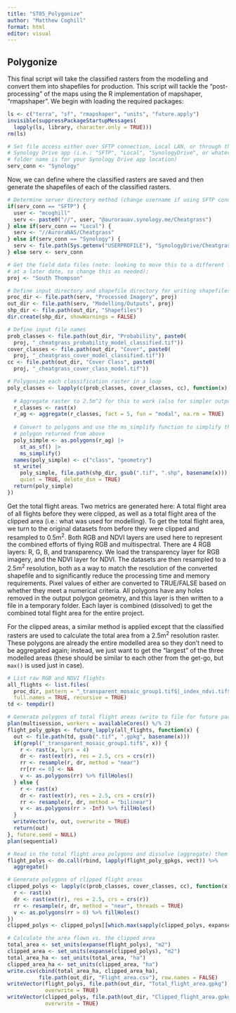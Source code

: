 ```yaml
---
title: "ST05_Polygonize"
author: "Matthew Coghill"
format: html
editor: visual
---
```


## Polygonize

This final script will take the classified rasters from the modelling and convert them into shapefiles for production. This script will tackle the "post-processing" of the maps using the R implementation of mapshaper, "rmapshaper". We begin with loading the required packages:

```r

ls <- c("terra", "sf", "rmapshaper", "units", "future.apply")  
invisible(suppressPackageStartupMessages(   
  lapply(ls, library, character.only = TRUE))) 
rm(ls)  

# Set file access either over SFTP connection, Local LAN, or through the 
# Synology Drive app (i.e.: "SFTP", "Local", "SynologyDrive", or whatever the
# folder name is for your Synology Drive app location) 
serv_conn <- "Synology" 

```

Now, we can define where the classified rasters are saved and then generate the shapefiles of each of the classified rasters.

```r

# Determine server directory method (change username if using SFTP connection) 
if(serv_conn == "SFTP") {  
  user <- "mcoghill"   
  serv <- paste0("//", user, "@aurorauav.synology.me/Cheatgrass") 
} else if(serv_conn == "Local") { 
  serv <- "//AuroraNAS/Cheatgrass" 
} else if(serv_conn == "Synology") {  
  serv <- file.path(Sys.getenv("USERPROFILE"), "SynologyDrive/Cheatgrass") 
} else serv <- serv_conn  

# Get the field data files (note: looking to move this to a different folder 
# at a later date, so change this as needed): 
proj <- "South Thompson"  

# Define input directory and shapefile directory for writing shapefiles to
proc_dir <- file.path(serv, "Processed Imagery", proj)
out_dir <- file.path(serv, "Modelling/Outputs", proj) 
shp_dir <- file.path(out_dir, "Shapefiles")
dir.create(shp_dir, showWarnings = FALSE)

# Define input file names
prob_classes <- file.path(out_dir, "Probability", paste0(
  proj, "_cheatgrass_probability_model_classified.tif"))
cover_classes <- file.path(out_dir, "Cover", paste0(
  proj, "_cheatgrass_cover_model_classified.tif"))
cc <- file.path(out_dir, "Cover Class", paste0(
  proj, "_cheatgrass_cover_class_model.tif"))

# Polygonize each classification raster in a loop
poly_classes <- lapply(c(prob_classes, cover_classes, cc), function(x) {
  
  # Aggregate raster to 2.5m^2 for this to work (also for simpler output)
  r_classes <- rast(x)
  r_ag <- aggregate(r_classes, fact = 5, fun = "modal", na.rm = TRUE)
  
  # Convert to polygons and use the ms_simplify function to simplify the 
  # polygon returned from above
  poly_simple <- as.polygons(r_ag) |> 
    st_as_sf() |> 
    ms_simplify()
  names(poly_simple) <- c("class", "geometry")
  st_write(
    poly_simple, file.path(shp_dir, gsub(".tif", ".shp", basename(x))),
    quiet = TRUE, delete_dsn = TRUE)
  return(poly_simple)
})

```

Get the total flight areas. Two metrics are generated here: A total flight area of all flights before they were clipped, as well as a total flight area of the clipped area (i.e.: what was used for modelling). To get the total flight area, we turn to the original datasets from before they were clipped and resampled to 0.5m^2^. Both RGB and NDVI layers are used here to represent the combined efforts of flying RGB and multispectral. There are 4 RGB layers: R, G, B, and transparency. We load the transparency layer for RGB imagery, and the NDVI layer for NDVI. The datasets are then resampled to a 2.5m^2^ resolution, both as a way to match the resolution of the converted shapefile and to significantly reduce the processing time and memory requirements. Pixel values of either are converted to TRUE/FALSE based on whether they meet a numerical criteria. All polygons have any holes removed in the output polygon geometry, and this layer is then written to a file in a temporary folder. Each layer is combined (dissolved) to get the combined total flight area for the entire project.

For the clipped areas, a similar method is applied except that the classified rasters are used to calculate the total area from a 2.5m^2^ resolution raster. These polygons are already the entire modelled area so they don't need to be aggregated again; instead, we just want to get the "largest" of the three modelled areas (these should be similar to each other from the get-go, but `max()` is used just in case).

```r

# List raw RGB and NDVI flights
all_flights <- list.files(
  proc_dir, pattern = "_transparent_mosaic_group1.tif$|_index_ndvi.tif$",
  full.names = TRUE, recursive = TRUE)
td <- tempdir()

# Generate polygons of total flight areas (write to file for future package)
plan(multisession, workers = availableCores() %/% 2)
flight_poly_gpkgs <- future_lapply(all_flights, function(x) {
  out <- file.path(td, gsub(".tif", ".gpkg", basename(x)))
  if(grepl("_transparent_mosaic_group1.tif$", x)) {
    r <- rast(x, lyrs = 4)
    dr <- rast(ext(r), res = 2.5, crs = crs(r))
    rr <- resample(r, dr, method = "near")
    rr[rr <= 0] <- NA
    v <- as.polygons(rr) %>% fillHoles()
  } else {
    r <- rast(x)
    dr <- rast(ext(r), res = 2.5, crs = crs(r))
    rr <- resample(r, dr, method = "bilinear")
    v <- as.polygons(rr > -Inf) %>% fillHoles()
  }
  writeVector(v, out, overwrite = TRUE)
  return(out)
}, future.seed = NULL)
plan(sequential)

# Read in the total flight area polygons and dissolve (aggregate) them together
flight_polys <- do.call(rbind, lapply(flight_poly_gpkgs, vect)) %>% 
  aggregate()

# Generate polygons of clipped flight areas
clipped_polys <- lapply(c(prob_classes, cover_classes, cc), function(x) {
  r <- rast(x)
  dr <- rast(ext(r), res = 2.5, crs = crs(r))
  rr <- resample(r, dr, method = "near", threads = TRUE)
  v <- as.polygons(rr > 0) %>% fillHoles()
})
clipped_polys <- clipped_polys[[which.max(sapply(clipped_polys, expanse))]]

# Calculate the area flown vs. the clipped area
total_area <- set_units(expanse(flight_polys), "m2")
clipped_area <- set_units(expanse(clipped_polys), "m2")
total_area_ha <- set_units(total_area, "ha")
clipped_area_ha <- set_units(clipped_area, "ha")
write.csv(cbind(total_area_ha, clipped_area_ha), 
          file.path(out_dir, "Flight_area.csv"), row.names = FALSE)
writeVector(flight_polys, file.path(out_dir, "Total_flight_area.gpkg"), 
            overwrite = TRUE)
writeVector(clipped_polys, file.path(out_dir, "Clipped_flight_area.gpkg"), 
            overwrite = TRUE)

```
